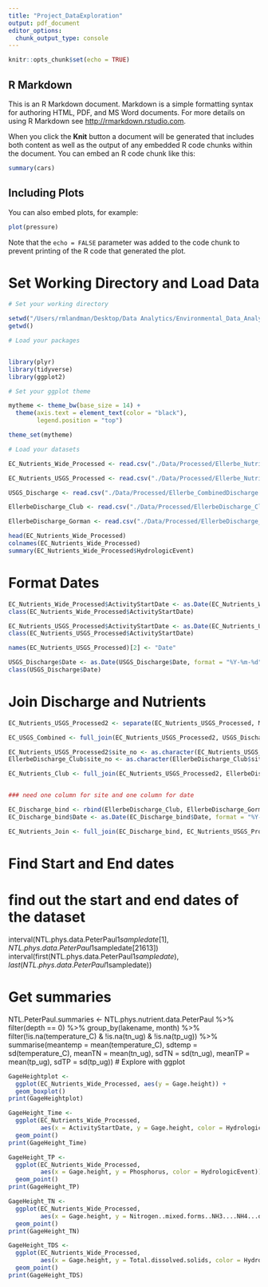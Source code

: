 ```yaml
---
title: "Project_DataExploration"
output: pdf_document
editor_options: 
  chunk_output_type: console
---
```


```r
knitr::opts_chunk$set(echo = TRUE) 
```

## R Markdown

This is an R Markdown document. Markdown is a simple formatting syntax for authoring HTML, PDF, and MS Word documents. For more details on using R Markdown see <http://rmarkdown.rstudio.com>.

When you click the **Knit** button a document will be generated that includes both content as well as the output of any embedded R code chunks within the document. You can embed an R code chunk like this:

```r
summary(cars)
```

## Including Plots

You can also embed plots, for example:

```r
plot(pressure)
```

Note that the `echo = FALSE` parameter was added to the code chunk to prevent printing of the R code that generated the plot.


# Set Working Directory and Load Data 
```r
# Set your working directory

setwd("/Users/rmlandman/Desktop/Data Analytics/Environmental_Data_Analytics_2020/Project/EDA_2020_Project")
getwd()

# Load your packages


library(plyr)
library(tidyverse)
library(ggplot2)

# Set your ggplot theme

mytheme <- theme_bw(base_size = 14) +
  theme(axis.text = element_text(color = "black"), 
        legend.position = "top")

theme_set(mytheme)

# Load your datasets

EC_Nutrients_Wide_Processed <- read.csv("./Data/Processed/Ellerbe_Nutrients_Wide_Processed.csv")

EC_Nutrients_USGS_Processed <- read.csv("./Data/Processed/Ellerbe_Nutrients_USGS_Spread.csv")

USGS_Discharge <- read.csv("./Data/Processed/Ellerbe_CombinedDischarge.csv")

EllerbeDischarge_Club <- read.csv("./Data/Processed/EllerbeDischarge_Club.csv")

EllerbeDischarge_Gorman <- read.csv("./Data/Processed/EllerbeDischarge_Gorman.csv")

head(EC_Nutrients_Wide_Processed)
colnames(EC_Nutrients_Wide_Processed)
summary(EC_Nutrients_Wide_Processed$HydrologicEvent)

```



# Format Dates
```r
EC_Nutrients_Wide_Processed$ActivityStartDate <- as.Date(EC_Nutrients_Wide_Processed$ActivityStartDate, format = "%Y-%m-%d")
class(EC_Nutrients_Wide_Processed$ActivityStartDate)

EC_Nutrients_USGS_Processed$ActivityStartDate <- as.Date(EC_Nutrients_USGS_Processed$ActivityStartDate, format = "%Y-%m-%d")
class(EC_Nutrients_USGS_Processed$ActivityStartDate)

names(EC_Nutrients_USGS_Processed)[2] <- "Date"

USGS_Discharge$Date <- as.Date(USGS_Discharge$Date, format = "%Y-%m-%d")
class(USGS_Discharge$Date)
```

# Join Discharge and Nutrients 
```r
EC_Nutrients_USGS_Processed2 <- separate(EC_Nutrients_USGS_Processed, MonitoringLocationIdentifier, c("agency", "site_no"), sep = "-")

EC_USGS_Combined <- full_join(EC_Nutrients_USGS_Processed2, USGS_Discharge, by = "Date")

EC_Nutrients_USGS_Processed2$site_no <- as.character(EC_Nutrients_USGS_Processed2$site_no)
EllerbeDischarge_Club$site_no <- as.character(EllerbeDischarge_Club$site_no)

EC_Nutrients_Club <- full_join(EC_Nutrients_USGS_Processed2, EllerbeDischarge_Club, by = "site_no")


### need one column for site and one column for date 

EC_Discharge_bind <- rbind(EllerbeDischarge_Club, EllerbeDischarge_Gorman)
EC_Discharge_bind$Date <- as.Date(EC_Discharge_bind$Date, format = "%Y-%m-%d")

EC_Nutrients_Join <- full_join(EC_Discharge_bind, EC_Nutrients_USGS_Processed2, by = c("site_no", "Date"))

```


# Find Start and End dates 
# find out the start and end dates of the dataset
interval(NTL.phys.data.PeterPaul1$sampledate[1], NTL.phys.data.PeterPaul1$sampledate[21613])
interval(first(NTL.phys.data.PeterPaul1$sampledate), last(NTL.phys.data.PeterPaul1$sampledate))


# Get summaries 
NTL.PeterPaul.summaries <- 
  NTL.phys.nutrient.data.PeterPaul %>%
  filter(depth == 0) %>%
  group_by(lakename, month) %>%
  filter(!is.na(temperature_C) & !is.na(tn_ug) & !is.na(tp_ug)) %>%
  summarise(meantemp = mean(temperature_C), 
            sdtemp = sd(temperature_C), 
            meanTN = mean(tn_ug), 
            sdTN = sd(tn_ug), 
            meanTP = mean(tp_ug), 
            sdTP = sd(tp_ug))
# Explore with ggplot 
```r
GageHeightplot <-
  ggplot(EC_Nutrients_Wide_Processed, aes(y = Gage.height)) +
  geom_boxplot()
print(GageHeightplot)

GageHeight_Time <-
  ggplot(EC_Nutrients_Wide_Processed, 
         aes(x = ActivityStartDate, y = Gage.height, color = HydrologicEvent))+
  geom_point() 
print(GageHeight_Time)

GageHeight_TP <-
  ggplot(EC_Nutrients_Wide_Processed, 
         aes(x = Gage.height, y = Phosphorus, color = HydrologicEvent))+
  geom_point() 
print(GageHeight_TP)

GageHeight_TN <-
  ggplot(EC_Nutrients_Wide_Processed, 
         aes(x = Gage.height, y = Nitrogen..mixed.forms..NH3....NH4...organic...NO2..and..NO3., color = HydrologicEvent))+
  geom_point() 
print(GageHeight_TN)

GageHeight_TDS <-
  ggplot(EC_Nutrients_Wide_Processed, 
         aes(x = Gage.height, y = Total.dissolved.solids, color = HydrologicEvent))+
  geom_point() 
print(GageHeight_TDS)

```

